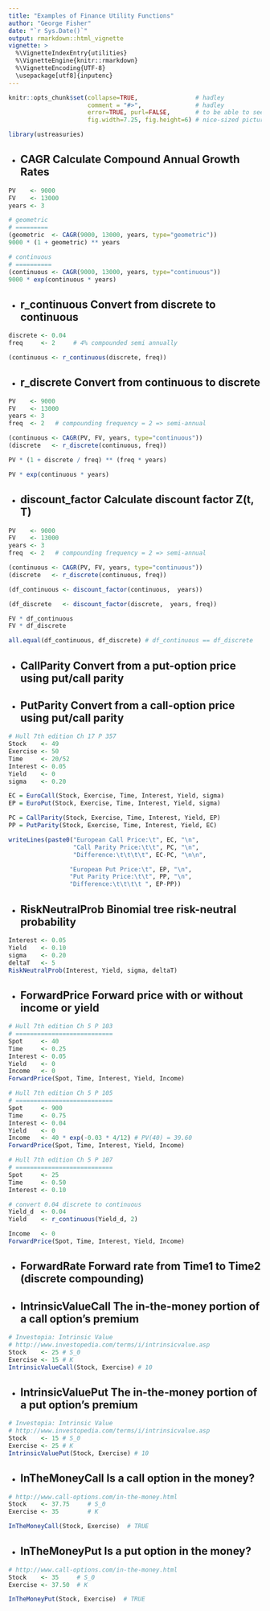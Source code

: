 ```yaml
---
title: "Examples of Finance Utility Functions"
author: "George Fisher"
date: "`r Sys.Date()`"
output: rmarkdown::html_vignette
vignette: >
  %\VignetteIndexEntry{utilities}
  %\VignetteEngine{knitr::rmarkdown}
  %\VignetteEncoding{UTF-8}
  \usepackage[utf8]{inputenc}
---
```


```r
knitr::opts_chunk$set(collapse=TRUE,                # hadley
                      comment = "#>",               # hadley
                      error=TRUE, purl=FALSE,       # to be able to see errors
                      fig.width=7.25, fig.height=6) # nice-sized pictures
```

```r
library(ustreasuries)
```

* ## **CAGR** Calculate Compound Annual Growth Rates
```r
PV    <- 9000
FV    <- 13000
years <- 3

# geometric
# =========
(geometric  <- CAGR(9000, 13000, years, type="geometric"))
9000 * (1 + geometric) ** years

# continuous
# ==========
(continuous <- CAGR(9000, 13000, years, type="continuous"))
9000 * exp(continuous * years)
```
* ## **r_continuous** Convert from discrete to continuous
```r
discrete <- 0.04
freq     <- 2     # 4% compounded semi annually

(continuous <- r_continuous(discrete, freq))
```
* ## **r_discrete** Convert from continuous to discrete
```r
PV    <- 9000
FV    <- 13000
years <- 3
freq  <- 2   # compounding frequency = 2 => semi-annual

(continuous <- CAGR(PV, FV, years, type="continuous"))
(discrete   <- r_discrete(continuous, freq))

PV * (1 + discrete / freq) ** (freq * years)

PV * exp(continuous * years)
```

* ## **discount_factor** Calculate discount factor Z(t, T)
```r
PV    <- 9000
FV    <- 13000
years <- 3
freq  <- 2   # compounding frequency = 2 => semi-annual

(continuous <- CAGR(PV, FV, years, type="continuous"))
(discrete   <- r_discrete(continuous, freq))

(df_continuous <- discount_factor(continuous,  years))

(df_discrete   <- discount_factor(discrete,  years, freq))

FV * df_continuous
FV * df_discrete

all.equal(df_continuous, df_discrete) # df_continuous == df_discrete
```

* ## **CallParity** Convert from a put-option price using put/call parity
* ## **PutParity** Convert from a call-option price using put/call parity
```r
# Hull 7th edition Ch 17 P 357
Stock    <- 49
Exercise <- 50
Time     <- 20/52
Interest <- 0.05
Yield    <- 0
sigma    <- 0.20

EC = EuroCall(Stock, Exercise, Time, Interest, Yield, sigma)
EP = EuroPut(Stock, Exercise, Time, Interest, Yield, sigma)

PC = CallParity(Stock, Exercise, Time, Interest, Yield, EP)
PP = PutParity(Stock, Exercise, Time, Interest, Yield, EC)

writeLines(paste0("European Call Price:\t", EC, "\n",
                  "Call Parity Price:\t\t", PC, "\n",
                  "Difference:\t\t\t\t", EC-PC, "\n\n",

                 "European Put Price:\t", EP, "\n",
                 "Put Parity Price:\t\t", PP, "\n",
                 "Difference:\t\t\t\t ", EP-PP))
```
* ## **RiskNeutralProb** Binomial tree risk-neutral probability
```r
Interest <- 0.05
Yield    <- 0.10
sigma    <- 0.20
deltaT   <- 5
RiskNeutralProb(Interest, Yield, sigma, deltaT)
```
* ## **ForwardPrice** Forward price with or without income or yield
```r
# Hull 7th edition Ch 5 P 103
# ===========================
Spot     <- 40
Time     <- 0.25
Interest <- 0.05
Yield    <- 0
Income   <- 0
ForwardPrice(Spot, Time, Interest, Yield, Income)

# Hull 7th edition Ch 5 P 105
# ===========================
Spot     <- 900
Time     <- 0.75
Interest <- 0.04
Yield    <- 0
Income   <- 40 * exp(-0.03 * 4/12) # PV(40) = 39.60
ForwardPrice(Spot, Time, Interest, Yield, Income)

# Hull 7th edition Ch 5 P 107
# ===========================
Spot     <- 25
Time     <- 0.50
Interest <- 0.10

# convert 0.04 discrete to continuous
Yield_d  <- 0.04
Yield    <- r_continuous(Yield_d, 2)

Income   <- 0
ForwardPrice(Spot, Time, Interest, Yield, Income)
```
* ## **ForwardRate** Forward rate from Time1 to Time2 (discrete compounding)
* ## **IntrinsicValueCall** The in-the-money portion of a call option's premium
```r
# Investopia: Intrinsic Value
# http://www.investopedia.com/terms/i/intrinsicvalue.asp
Stock    <- 25 # S_0
Exercise <- 15 # K
IntrinsicValueCall(Stock, Exercise) # 10
```
* ## **IntrinsicValuePut** The in-the-money portion of a put option's premium
```r
# Investopia: Intrinsic Value
# http://www.investopedia.com/terms/i/intrinsicvalue.asp
Stock    <- 15 # S_0
Exercise <- 25 # K
IntrinsicValuePut(Stock, Exercise) # 10
```
* ## **InTheMoneyCall** Is a call option in the money?
```r
# http://www.call-options.com/in-the-money.html
Stock    <- 37.75     # S_0
Exercise <- 35        # K

InTheMoneyCall(Stock, Exercise)  # TRUE
```
* ## **InTheMoneyPut** Is a put option in the money?
```r
# http://www.call-options.com/in-the-money.html
Stock    <- 35     # S_0
Exercise <- 37.50  # K

InTheMoneyPut(Stock, Exercise)  # TRUE
```
